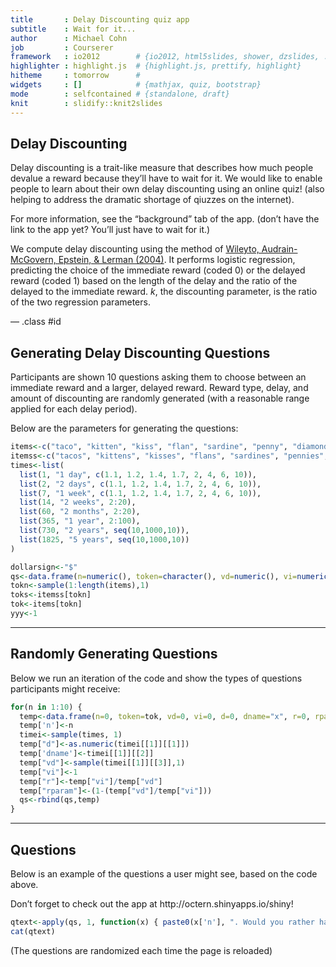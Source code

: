 ```yaml
---
title       : Delay Discounting quiz app
subtitle    : Wait for it...
author      : Michael Cohn
job         : Courserer
framework   : io2012        # {io2012, html5slides, shower, dzslides, ...}
highlighter : highlight.js  # {highlight.js, prettify, highlight}
hitheme     : tomorrow      # 
widgets     : []            # {mathjax, quiz, bootstrap}
mode        : selfcontained # {standalone, draft}
knit        : slidify::knit2slides
---
```


## Delay Discounting

Delay discounting is a trait-like measure that describes how much people devalue a reward because they'll have to wait for it. We would like to enable people to learn about their own delay discounting using an online quiz! (also helping to address the dramatic shortage of qiuzzes on the internet). 

For more information, see the "background" tab of the app. (don't have the link to the app yet? You'll just have to wait for it.)

We compute delay discounting using the method of [Wileyto, Audrain-McGovern, Epstein, & Lerman (2004)](http://www.ncbi.nlm.nih.gov/pubmed/15190698). It performs logistic regression, predicting the choice of the immediate reward (coded 0) or the delayed reward (coded 1) based on the length of the delay and the ratio of the delayed to the immediate reward. *k*, the discounting parameter, is the ratio of the two regression parameters. 

--- .class #id 

## Generating Delay Discounting Questions

Participants are shown 10 questions asking them to choose between an immediate reward and a larger, delayed reward. Reward type, delay, and amount of discounting are randomly generated (with a reasonable range applied for each delay period). 

Below are the parameters for generating the questions: 

```r
items<-c("taco", "kitten", "kiss", "flan", "sardine", "penny", "diamond", "hat", "marshmallow")
itemss<-c("tacos", "kittens", "kisses", "flans", "sardines", "pennies", "diamonds", "hats", "marshmallows")
times<-list(
  list(1, "1 day", c(1.1, 1.2, 1.4, 1.7, 2, 4, 6, 10)), 
  list(2, "2 days", c(1.1, 1.2, 1.4, 1.7, 2, 4, 6, 10)), 
  list(7, "1 week", c(1.1, 1.2, 1.4, 1.7, 2, 4, 6, 10)),  
  list(14, "2 weeks", 2:20), 
  list(60, "2 months", 2:20), 
  list(365, "1 year", 2:100), 
  list(730, "2 years", seq(10,1000,10)), 
  list(1825, "5 years", seq(10,1000,10))
)

dollarsign<-"$"
qs<-data.frame(n=numeric(), token=character(), vd=numeric(), vi=numeric(), d=numeric(), dname=character(), r=numeric(), rparam=numeric(), waited=numeric())
tokn<-sample(1:length(items),1)
toks<-itemss[tokn]
tok<-items[tokn]
yyy<-1
```

---

## Randomly Generating Questions

Below we run an iteration of the code and show the types of questions participants might receive:
```r
for(n in 1:10) {
  temp<-data.frame(n=0, token=tok, vd=0, vi=0, d=0, dname="x", r=0, rparam=0, waited=-1)
  temp['n']<-n
  timei<-sample(times, 1)
  temp["d"]<-as.numeric(timei[[1]][[1]])
  temp['dname']<-timei[[1]][[2]]
  temp["vd"]<-sample(timei[[1]][[3]],1)
  temp["vi"]<-1
  temp["r"]<-temp["vi"]/temp["vd"]
  temp["rparam"]<-(1-(temp["vd"]/temp["vi"]))
  qs<-rbind(qs,temp)
}

```

---

## Questions

Below is an example of the questions a user might see, based on the code above. 

Don't forget to check out the app at http://octern.shinyapps.io/shiny!

```r
qtext<-apply(qs, 1, function(x) { paste0(x['n'], ". Would you rather have 1 ", x['token'], " now or ", x['vd'], ' of them in ', x['dname'], "?\r\n") })
cat(qtext)
```

(The questions are randomized each time the page is reloaded)


